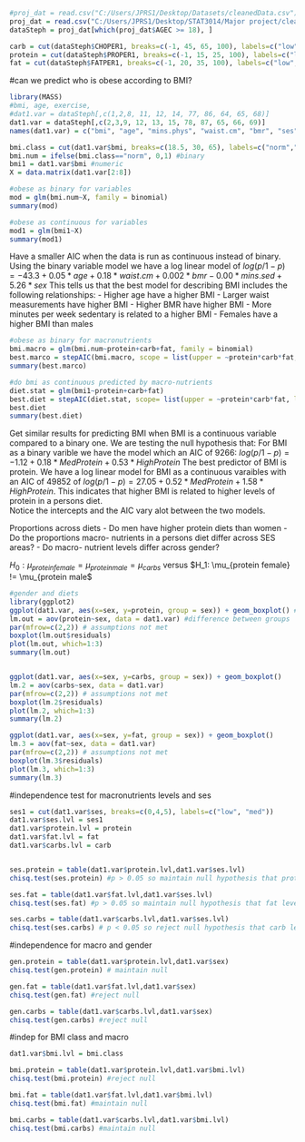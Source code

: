 ```{R} 
#proj_dat = read.csv("C:/Users/JPRS1/Desktop/Datasets/cleanedData.csv")
proj_dat = read.csv("C:/Users/JPRS1/Desktop/STAT3014/Major project/cleanedData.csv")
dataSteph = proj_dat[which(proj_dat$AGEC >= 18), ]
```

```{r}
carb = cut(dataSteph$CHOPER1, breaks=c(-1, 45, 65, 100), labels=c("low", "med", "high"))
protein = cut(dataSteph$PROPER1, breaks=c(-1, 15, 25, 100), labels=c("low", "med", "high"))
fat = cut(dataSteph$FATPER1, breaks=c(-1, 20, 35, 100), labels=c("low", "med", "high"))
```


#can we predict who is obese according to BMI?
```{r}
library(MASS)
#bmi, age, exercise, 
#dat1.var = dataSteph[,c(1,2,8, 11, 12, 14, 77, 86, 64, 65, 68)]
dat1.var = dataSteph[,c(2,3,9, 12, 13, 15, 78, 87, 65, 66, 69)]
names(dat1.var) = c("bmi", "age", "mins.phys", "waist.cm", "bmr", "ses", "mins.sed", "sex", "protein", "fat", "carbs")

bmi.class = cut(dat1.var$bmi, breaks=c(18.5, 30, 65), labels=c("norm","obese")) #categorical
bmi.num = ifelse(bmi.class=="norm", 0,1) #binary
bmi1 = dat1.var$bmi #numeric
X = data.matrix(dat1.var[2:8])

#obese as binary for variables
mod = glm(bmi.num~X, family = binomial)
summary(mod)

#obese as continuous for variables
mod1 = glm(bmi1~X)
summary(mod1)

```
Have a smaller AIC when the data is run as continuous instead of binary. Using the binary variable model we have a log linear model of
$log(p/1-p) = -43.3 + 0.05*age + 0.18*waist.cm + 0.002*bmr - 0.00*mins.sed + 5.26*sex$
This tells us that the best model for describing BMI includes the following relationships:
- Higher age have a higher BMI
- Larger waist measurements have higher BMI
- Higher BMR have higher BMI
- More minutes per week sedentary is related to a higher BMI
- Females have a higher BMI than males

```{R}
#obese as binary for macronutrients
bmi.macro = glm(bmi.num~protein+carb+fat, family = binomial)
best.marco = stepAIC(bmi.macro, scope = list(upper = ~protein*carb*fat, lower = ~1))
summary(best.marco)

#do bmi as continuous predicted by macro-nutrients
diet.stat = glm(bmi1~protein+carb+fat)
best.diet = stepAIC(diet.stat, scope= list(upper = ~protein*carb*fat, lower = ~1))
best.diet
summary(best.diet)
```
Get similar results for predicting BMI when BMI is a continuous variable compared to a binary one. 
We are testing the null hypothesis that:
For BMI as a binary varible we have the model which an AIC of 9266:
$log(p/1-p) =  -1.12 + 0.18*MedProtein + 0.53*HighProtein$
The best predictor of BMI is protein. We have a log linear model for BMI as a continuous varaibles with an AIC of 49852 of 
$log(p/1-p) = 27.05 + 0.52*MedProtein + 1.58*HighProtein$. 
This indicates that higher BMI is related to higher levels of protein in a persons diet.  
Notice the intercepts and the AIC vary alot between the two models. 







Proportions across diets
- Do men have higher protein diets than women
- Do the proportions macro- nutrients in a persons diet differ across SES areas?
- Do macro- nutrient levels differ across gender?

$H_0: \mu_{protein female} = \mu_{protein male} = \mu_{carbs}$ versus $H_1: \mu_{protein female} != \mu_{protein male$
```{r}
#gender and diets
library(ggplot2)
ggplot(dat1.var, aes(x=sex, y=protein, group = sex)) + geom_boxplot() # 2 = female
lm.out = aov(protein~sex, data = dat1.var) #difference between groups
par(mfrow=c(2,2)) # assumptions not met
boxplot(lm.out$residuals) 
plot(lm.out, which=1:3) 
summary(lm.out)


ggplot(dat1.var, aes(x=sex, y=carbs, group = sex)) + geom_boxplot()
lm.2 = aov(carbs~sex, data = dat1.var)
par(mfrow=c(2,2)) # assumptions not met
boxplot(lm.2$residuals) 
plot(lm.2, which=1:3) 
summary(lm.2)

ggplot(dat1.var, aes(x=sex, y=fat, group = sex)) + geom_boxplot()
lm.3 = aov(fat~sex, data = dat1.var)
par(mfrow=c(2,2)) # assumptions not met
boxplot(lm.3$residuals) 
plot(lm.3, which=1:3) 
summary(lm.3)
```

#independence test for macronutrients levels and ses
```{r}
ses1 = cut(dat1.var$ses, breaks=c(0,4,5), labels=c("low", "med"))
dat1.var$ses.lvl = ses1
dat1.var$protein.lvl = protein
dat1.var$fat.lvl = fat
dat1.var$carbs.lvl = carb


ses.protein = table(dat1.var$protein.lvl,dat1.var$ses.lvl)
chisq.test(ses.protein) #p > 0.05 so maintain null hypothesis that protein level is independent of ses

ses.fat = table(dat1.var$fat.lvl,dat1.var$ses.lvl)
chisq.test(ses.fat) #p > 0.05 so maintain null hypothesis that fat level is independent of ses

ses.carbs = table(dat1.var$carbs.lvl,dat1.var$ses.lvl)
chisq.test(ses.carbs) # p < 0.05 so reject null hypothesis that carb level is independent of ses
```

#independence for macro and gender
```{r}
gen.protein = table(dat1.var$protein.lvl,dat1.var$sex)
chisq.test(gen.protein) # maintain null

gen.fat = table(dat1.var$fat.lvl,dat1.var$sex)
chisq.test(gen.fat) #reject null

gen.carbs = table(dat1.var$carbs.lvl,dat1.var$sex)
chisq.test(gen.carbs) #reject null
```

#indep for BMI class and macro
```{r}
dat1.var$bmi.lvl = bmi.class

bmi.protein = table(dat1.var$protein.lvl,dat1.var$bmi.lvl)
chisq.test(bmi.protein) #reject null

bmi.fat = table(dat1.var$fat.lvl,dat1.var$bmi.lvl)
chisq.test(bmi.fat) #maintain null

bmi.carbs = table(dat1.var$carbs.lvl,dat1.var$bmi.lvl)
chisq.test(bmi.carbs) #maintain null
```














